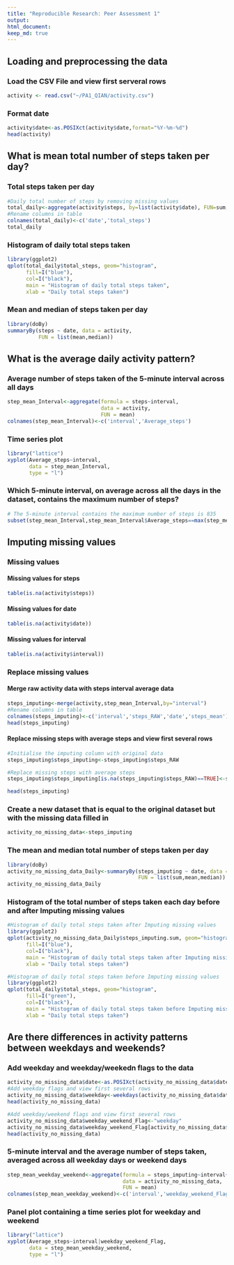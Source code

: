 ```yaml
---
title: "Reproducible Research: Peer Assessment 1"
output: 
html_document:
keep_md: true
---
```



## Loading and preprocessing the data

### Load the CSV File and view first serveral rows 
```r
activity <- read.csv("~/PA1_QIAN/activity.csv")
```

### Format date
```r
activity$date<-as.POSIXct(activity$date,format="%Y-%m-%d") 
head(activity)
```

## What is mean total number of steps taken per day?

### Total steps taken per day
```r
#Daily total number of steps by removing missing values
total_daily<-aggregate(activity$steps, by=list(activity$date), FUN=sum,na.rm=TRUE) 
#Rename columns in table
colnames(total_daily)<-c('date','total_steps')  
total_daily
```

### Histogram of daily total steps taken
```r
library(ggplot2)
qplot(total_daily$total_steps, geom="histogram",
      fill=I("blue"), 
      col=I("black"), 
      main = "Histogram of daily total steps taken", 
      xlab = "Daily total steps taken") 
```


### Mean and median of steps taken per day
```r
library(doBy)
summaryBy(steps ~ date, data = activity, 
          FUN = list(mean,median))
```


## What is the average daily activity pattern?

### Average number of steps taken of the 5-minute interval across all days
```r
step_mean_Interval<-aggregate(formula = steps~interval, 
                              data = activity,
                              FUN = mean)
colnames(step_mean_Interval)<-c('interval','Average_steps')
```

### Time series plot 
```r
library("lattice")
xyplot(Average_steps~interval,
       data = step_mean_Interval,
       type = "l")
```

### Which 5-minute interval, on average across all the days in the dataset, contains the maximum number of steps?

```r
# The 5-minute interval contains the maximum number of steps is 835
subset(step_mean_Interval,step_mean_Interval$Average_steps==max(step_mean_Interval$Average_steps))
```


## Imputing missing values

### Missing values

#### Missing values for steps
```r
table(is.na(activity$steps))
```

#### Missing values for date
```r
table(is.na(activity$date))
```

#### Missing values for interval
```r
table(is.na(activity$interval))
```

### Replace missing values
#### Merge raw activity data with steps interval average data
```r
steps_imputing<-merge(activity,step_mean_Interval,by="interval")
#Rename columns in table
colnames(steps_imputing)<-c('interval','steps_RAW','date','steps_mean')
head(steps_imputing)
```
#### Replace missing steps with average steps and view first several rows
```r
#Initialise the imputing column with original data
steps_imputing$steps_imputing<-steps_imputing$steps_RAW

#Replace missing steps with average steps
steps_imputing$steps_imputing[is.na(steps_imputing$steps_RAW)==TRUE]<-steps_imputing$steps_mean[is.na(steps_imputing$steps_RAW)==TRUE]

head(steps_imputing)
```

### Create a new dataset that is equal to the original dataset but with the missing data filled in
```r
activity_no_missing_data<-steps_imputing
```

### The mean and median total number of steps taken per day
```r
library(doBy)
activity_no_missing_data_Daily<-summaryBy(steps_imputing ~ date, data = activity_no_missing_data, 
                                          FUN = list(sum,mean,median))
activity_no_missing_data_Daily
```

### Histogram of the total number of steps taken each day before and after Imputing missing values
```r
#Histogram of daily total steps taken after Imputing missing values
library(ggplot2)
qplot(activity_no_missing_data_Daily$steps_imputing.sum, geom="histogram",
      fill=I("blue"), 
      col=I("black"), 
      main = "Histogram of daily total steps taken after Imputing missing values", 
      xlab = "Daily total steps taken") 

#Histogram of daily total steps taken before Imputing missing values
library(ggplot2)
qplot(total_daily$total_steps, geom="histogram",
      fill=I("green"), 
      col=I("black"), 
      main = "Histogram of daily total steps taken before Imputing missing values", 
      xlab = "Daily total steps taken") 


```

## Are there differences in activity patterns between weekdays and weekends?

### Add weekday and weekday/weekedn flags to the data
```r
activity_no_missing_data$date<-as.POSIXct(activity_no_missing_data$date,format="%Y-%m-%d")
#Add weekday flags and view first several rows
activity_no_missing_data$weekday<-weekdays(activity_no_missing_data$date)
head(activity_no_missing_data)

#Add weekday/weekend flags and view first several rows
activity_no_missing_data$weekday_weekend_Flag<-"weekday"
activity_no_missing_data$weekday_weekend_Flag[activity_no_missing_data$weekday %in% c("Saturday", "Sunday")]<-"weekend"
head(activity_no_missing_data)
```

### 5-minute interval and the average number of steps taken, averaged across all weekday days or weekend days
```r
step_mean_weekday_weekend<-aggregate(formula = steps_imputing~interval+weekday_weekend_Flag, 
                                     data = activity_no_missing_data,
                                     FUN = mean)
colnames(step_mean_weekday_weekend)<-c('interval','weekday_weekend_Flag','Average_steps')
```

### Panel plot containing a time series plot for weekday and weekend
```r
library("lattice")
xyplot(Average_steps~interval|weekday_weekend_Flag,
       data = step_mean_weekday_weekend,
       type = "l")
```
